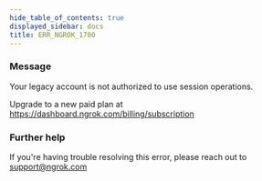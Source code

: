 ```yaml
---
hide_table_of_contents: true
displayed_sidebar: docs
title: ERR_NGROK_1700
---
```


### Message

Your legacy account is not authorized to use session operations.

Upgrade to a new paid plan at https://dashboard.ngrok.com/billing/subscription

### Further help

If you're having trouble resolving this error, please reach out to [support@ngrok.com](mailto:support@ngrok.com?subject=Help%20with%20ERR_NGROK_1700)
